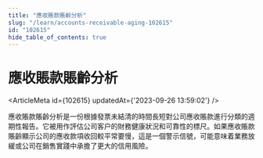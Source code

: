 ```yaml
---
title: "應收賬款賬齡分析"
slug: "/learn/accounts-receivable-aging-102615"
id: "102615"
hide_table_of_contents: true
---
```



# 應收賬款賬齡分析

<ArticleMeta id={102615} updatedAt={'2023-09-26 13:59:02'} />
<div className='border-solid border-b border-t-0 my-4 border-[var(--ifm-color-gray-300)]' />

應收賬款賬齡分析是一份根據發票未結清的時間長短對公司應收賬款進行分類的週期性報告。它被用作評估公司客户的財務健康狀況和可靠性的標尺。如果應收賬款賬齡顯示公司的應收款項收回較平常要慢，這是一個警示信號，可能意味着業務放緩或公司在銷售實踐中承擔了更大的信用風險。
